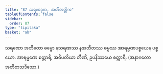 ```yaml
---
title: "87 သရဏဒုက, အတီတတ္တိက"
tableOfContents: false
sidebar:
  order: 87
type: "tipitaka"
basket: "ab"
---
```



<DynamicBreadcrumb />

<Division number="99">

<Paragraph number="273">
သရဏော အတီတော ဓမ္မော နသရဏဿ နအတီတဿ ဓမ္မဿ အာရမ္မဏပစ္စယေန ပစ္စယော. အာရမ္မဏေ စတ္တာရိ, အဓိပတိယာ တီဏိ, ဥပနိဿယေ စတ္တာရိ. (အနာဂတော အတီတသဒိသော.)
</Paragraph>
</Division>